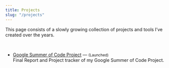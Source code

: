```yaml
---
title: Projects
slug: "/projects"
---
```


This page consists of a slowly growing collection of projects and tools I’ve created over the years.

<br />

- [Google Summer of Code Project](https://github.com/Priya730/GSoC22) — <small>(Launched)</small> <br/> Final Report and Project tracker of my Google Summer of Code Project.
